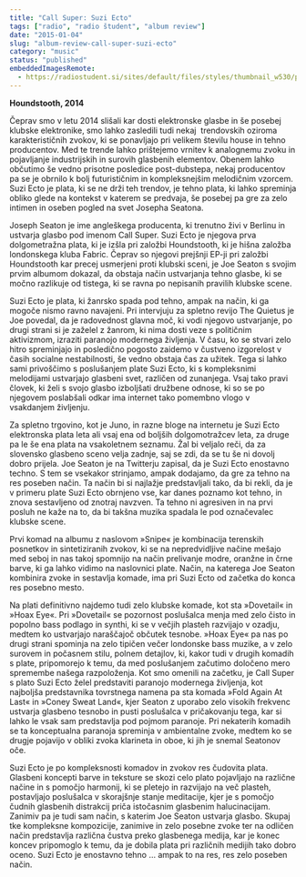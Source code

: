 ```yaml
---
title: "Call Super: Suzi Ecto"
tags: ["radio", "radio študent", "album review"]
date: "2015-01-04"
slug: "album-review-call-super-suzi-ecto"
category: "music"
status: "published"
embeddedImagesRemote:
  - https://radiostudent.si/sites/default/files/styles/thumbnail_w530/public/slike/2015-01-04-tolpa-bumov-call-super-suzi-ecto-36152.jpg
---
```



**Houndstooth, 2014**

Čeprav smo v letu 2014 slišali kar dosti elektronske glasbe in še posebej klubske elektronike, smo lahko zasledili tudi nekaj  trendovskih oziroma karakterističnih zvokov, ki se ponavljajo pri velikem številu house in tehno producentov. Med te trende lahko prištejemo vrnitev k analognemu zvoku in pojavljanje industrijskih in surovih glasbenih elementov. Obenem lahko občutimo še vedno prisotne posledice post-dubstepa, nekaj producentov pa se je obrnilo k bolj futurističnim in kompleksnejšim melodičnim vzorcem. Suzi Ecto je plata, ki se ne drži teh trendov, je tehno plata, ki lahko spreminja obliko glede na kontekst v katerem se predvaja, še posebej pa gre za zelo intimen in oseben pogled na svet Josepha Seatona.

Joseph Seaton je ime angleškega producenta, ki trenutno živi v Berlinu in ustvarja glasbo pod imenom Call Super. Suzi Ecto je njegova prva dolgometražna plata, ki je izšla pri založbi Houndstooth, ki je hišna založba londonskega kluba Fabric. Čeprav so njegovi prejšnji EP-ji pri založbi Houndstooth kar precej usmerjeni proti klubski sceni, je Joe Seaton s svojim prvim albumom dokazal, da obstaja način ustvarjanja tehno glasbe, ki se močno razlikuje od tistega, ki se ravna po nepisanih pravilih klubske scene.

Suzi Ecto je plata, ki žanrsko spada pod tehno, ampak na način, ki ga mogoče nismo ravno navajeni. Pri intervjuju za spletno revijo The Quietus je Joe povedal, da je radovednost glavna moč, ki vodi njegovo ustvarjanje, po drugi strani si je zaželel z žanrom, ki nima dosti veze s političnim aktivizmom, izraziti paranojo modernega življenja. V času, ko se stvari zelo hitro spreminjajo in posledično pogosto zaidemo v čustveno izgorelost v časih socialne nestabilnosti, še vedno obstaja čas za užitek. Tega si lahko sami privoščimo s poslušanjem plate Suzi Ecto, ki s kompleksnimi melodijami ustvarjajo glasbeni svet, različen od zunanjega. Vsaj tako pravi človek, ki želi s svojo glasbo izboljšati družbene odnose, ki so se po njegovem poslabšali odkar ima internet tako pomembno vlogo v vsakdanjem življenju.

Za spletno trgovino, kot je Juno, in razne bloge na internetu je Suzi Ecto elektronska plata leta ali vsaj ena od boljših dolgomotražcev leta, za druge pa le še ena plata na vsakoletnem seznamu. Žal bi veljalo reči, da za slovensko glasbeno sceno velja zadnje, saj se zdi, da se tu še ni dovolj dobro prijela. Joe Seaton je na Twitterju zapisal, da je Suzi Ecto enostavno techno. S tem se vsekakor strinjamo, ampak dodajamo, da gre za tehno na res poseben način. Ta način bi si najlažje predstavljali tako, da bi rekli, da je v primeru plate Suzi Ecto obrnjeno vse, kar danes poznamo kot tehno, in znova sestavljeno od znotraj navzven. Ta tehno ni agresiven in na prvi posluh ne kaže na to, da bi takšna muzika spadala le pod označevalec klubske scene.

Prvi komad na albumu z naslovom »Snipe« je kombinacija terenskih posnetkov in sintetiziranih zvokov, ki se na nepredvidljive načine mešajo med seboj in nas takoj spomnijo na način prelivanje modre, oranžne in črne barve, ki ga lahko vidimo na naslovnici plate. Način, na katerega Joe Seaton kombinira zvoke in sestavlja komade, ima pri Suzi Ecto od začetka do konca res posebno mesto.

Na plati definitivno najdemo tudi zelo klubske komade, kot sta »Dovetail« in »Hoax Eye«. Pri »Dovetail« se pozornost poslušalca menja med zelo čisto in popolno bass podlago in synthi, ki se v večjih plasteh razvijajo v ozadju, medtem ko ustvarjajo naraščajoč občutek tesnobe. »Hoax Eye« pa nas po drugi strani spominja na zelo tipičen večer londonske bass muzike, a v zelo surovem in počasnem stilu, polnem detajlov, ki, kakor tudi v drugih komadih s plate, pripomorejo k temu, da med poslušanjem začutimo določeno mero spremembe našega razpoloženja. Kot smo omenili na začetku, je Call Super s plato Suzi Ecto želel predstaviti paranojo modernega življenja, kot najboljša predstavnika tovrstnega namena pa sta komada »Fold Again At Last« in »Coney Sweat Land«, kjer Seaton z uporabo zelo visokih frekvenc ustvarja glasbeno tesnobo in pusti poslušalca v pričakovanju tega, kar si lahko le vsak sam predstavlja pod pojmom paranoje. Pri nekaterih komadih se ta konceptualna paranoja spreminja v ambientalne zvoke, medtem ko se drugje pojavijo v obliki zvoka klarineta in oboe, ki jih je snemal Seatonov oče.

Suzi Ecto je po kompleksnosti komadov in zvokov res čudovita plata. Glasbeni koncepti barve in teksture se skozi celo plato pojavljajo na različne načine in s pomočjo harmonij, ki se pletejo in razvijajo na več plasteh, postavljajo poslušalca v skorajšnje stanje meditacije, kjer je s pomočjo čudnih glasbenih distrakcij priča istočasnim glasbenim halucinacijam. Zanimiv pa je tudi sam način, s katerim Joe Seaton ustvarja glasbo. Skupaj tke kompleksne kompozicije, zanimive in zelo posebne zvoke ter na odličen način predstavlja različna čustva preko glasbenega medija, kar je konec koncev pripomoglo k temu, da je dobila plata pri različnih medijih tako dobro oceno. Suzi Ecto je enostavno tehno ... ampak to na res, res zelo poseben način.

<div
  style={{
    gridArea: "1/1",
    position: "relative",
    placeItems: "center",
    display: "grid",
  }}
>
  <GatsbyImage
    style={{ marginTop: "2em" }}
    imgStyle={{ border: "3px dotted tomato" }}
    alt=""
    image={getImage(props.remoteImages[0])}
  />
</div>
